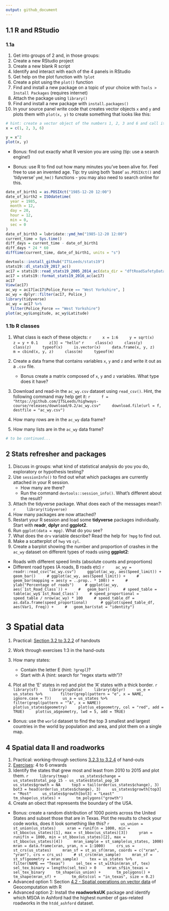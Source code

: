 ```yaml
---
output: github_document
---
```


<!-- Note: edit the .Rmd file not the .md file -->

## 1.1 R and RStudio

### 1.1a

1. Get into groups of 2 and, in those groups:
1. Create a new RStudio project
1. Create a new blank R script
1. Identify and interact with each of the 4 panels in RStudio
1. Get help on the plot function with `?plot`
1. Create a plot using the `plot()` function
1. Find and install a new package on a topic of your choice with `Tools > Install Packages` (requires internet)
1. Attach the package using `library()`
1. Find and install a new package with `install.packages()`
1. In your source panel write code that creates vector objects `x` and `y` and plots them with `plot(x, y)` to create something that looks like this:
<!-- (is it reproducible?) -->

```r
# hint: create a vector object of the numbers 1, 2, 3 and 6 and call it x:
x = c(1, 2, 3, 6)
```

```r
y = x^2
plot(x, y)
```

- Bonus: find out exactly what R version you are using (tip: use a search engine!)

- Bonus: use R to find out how many minutes you've been alive for. Feel free to use an invented age. Tip: try using both 'base' `as.POSIXct()` and 'tidyverse' `ymd_hm()` functions - you may also need to search online for this.
    
```r
date_of_birth1 = as.POSIXct("1985-12-20 12:00")
date_of_birth2 = ISOdatetime(
  year = 1985,
  month = 12,
  day = 20,
  hour = 12,
  min = 0,
  sec = 0
)
date_of_birth3 = lubridate::ymd_hm("1985-12-20 12:00")
current_time = Sys.time()
diff_days = current_time - date_of_birth1
diff_days * 24 * 60
difftime(current_time, date_of_birth1, units = "s")
```


```r
devtools::install_github("ITSLeeds/stats19")
stats19::dl_stats19_2017_ac()
ac17 = stats19::read_stats19_2005_2014_ac(data_dir = "dftRoadSafetyData_Accidents_2017", filename = "Acc.csv")
ac17 = stats19::format_stats19_2016_ac(ac17)
ac17
View(ac17)
ac_wy = ac17[ac17$Police_Force == "West Yorkshire", ]
ac_wy = dplyr::filter(ac17, Police_)
library(tidyverse)
ac_wy = ac17 %>% 
  filter(Police_Force == "West Yorkshire")
plot(ac_wy$Longitude, ac_wy$Latitude)
```

### 1.1b R classes

1. What class is each of these objects:
    ```r
    x = 1:6
    y = sqrt(x)
    z = y + 0.1
    z[3] = "hello"
    ```
    ```r
    class(x)
    class(y)
    class(z)
    typeof(x)
    is.vector(x)
    data.frame(x, y, z)
    m = cbind(x, y, z)
    class(m)
    typeof(m)
    ```
1. Create a data frame that contains variables `x`, `y` and `z` and write it out as a `.csv` file.
    - Bonus create a matrix composed of `x`, `y` and `z` variables. What type does it have?
1. Download and read-in the `ac_wy.csv` dataset using `read_csv()`. Hint, the following command may help get it:
    ```r
    f = "https://github.com/ITSLeeds/highways-course/releases/download/0.2/ac_wy.csv"
    download.file(url = f, destfile = "ac_wy.csv")
    ```
1. How many rows are in the `ac_wy` data frame?

1. How many lists are in the `ac_wy` data frame?

```r
# to be continued...
```

## 2 Stats refresher and packages

1. Discuss in groups: what kind of statistical analysis do you you do, exploratory or hypothesis testing?
1. Use `sessionInfo()` to find out what which packages are currently attached in your R session.
    - How many are there?
    - Run the command `devtools::session_info()`. What's different about the result?
1. Attach the tidyverse package. What does each of the messages mean?:
    ```r
    library(tidyverse)
    ```
1. How many packages are now attached?
1. Restart your R session and load some **tidyverse** packages individually. Start with **readr**, **dplyr** and **ggplot2**.
1.  Run `ggplot(data = mpg)`. What do you see?
1.  What does the `drv` variable describe?  Read the help for `?mpg` to find
    out.
1.  Make a scatterplot of `hwy` vs `cyl`.
1. Create a barplot showing the number and proportion of crashes in the `ac_wy` dataset on different types of roads using **ggplot2**:
  - Roads with different speed limits (absolute counts and proportions)
  - Different road types (A roads, B roads etc)
    ```r
    ac_wy = readr::read_csv("ac_wy.csv")
    ggplot(ac_wy, aes(Speed_limit)) + geom_bar()
    # ggplot(ac_wy, aes(Speed_limit)) +
    #   geom_bar(mapping = aes(y = ..prop.. * 100)) +
    #   ylab("Percentage of roads")
    # ggplot(ac_wy, aes(`1st_Road_Class`)) +
    #   geom_bar() 
    # speed_table = table(ac_wy$`1st_Road_Class`)
    # speed_proportional = speed_table / nrow(ac_wy) * 100
    # speed_table_df = as.data.frame(speed_proportional) 
    # ggplot(speed_table_df, aes(Var1, Freq)) +
    #   geom_bar(stat = "identity")
    ``` 
  
# 3 Spatial data

1. Practical: [Section 3.2 to 3.2.2](https://geocompr.robinlovelace.net/attr.html#vector-attribute-manipulation) of handouts

1. Work through exercises 1:3 in the hand-outs
1. How many states:
    - Contain the letter E (hint: `?grepl`)?
    - Start with A (hint: search for "regex starts with")?
1. Plot all the 'E' states in red and plot the 'A' states with a thick border.
    ```r
    library(sf)
    library(spData)
    library(dplyr)
    us_e = us_states %>% 
      filter(grepl(pattern = "e", x = NAME, ignore.case = T))
    us_a = us_states %>% 
      filter(grepl(pattern = "^A", x = NAME))
    plot(us_states$geometry)
    plot(us_e$geometry, col = "red", add = TRUE)
    plot(us_a$geometry, lwd = 5, add = TRUE)
    ```
- Bonus: use the `world` dataset to find the top 3 smallest and largest countries in the world by population and area, and plot them on a single map.

## 4 Spatial data II and roadworks

1. Practical: working-through sections [3.2.3 to 3.2.4](https://geocompr.robinlovelace.net/attr.html#vector-attribute-joining) of hand-outs
1. [Exercises](https://geocompr.robinlovelace.net/attr.html#exercises-1): 4 to 6 onwards
1. Identify the states that grew most and least from 2010 to 2015 and plot them.
    ```r
    library(tmap)
    us_states$change = us_states$total_pop_15 - us_states$total_pop_10
    us_states$growth = NA
    top3 = tail(order(us_states$change), 3)
    bot3 = head(order(us_states$change), 3)
    us_states$growth[top3] = "Most"
    us_states$growth[bot3] = "Least"
    tm_shape(us_states) +
      tm_polygons("growth")
    ```
1. Create an obect that represents the boundary of the USA.
- Bonus: create a random distribution of 1000 points across the United States and subset those that are in Texas. Plot the results to check your code works, does it look something like this?
    ```r
    us_union = st_union(us_states)
    xran = runif(n = 1000, min = st_bbox(us_states)[1], max = st_bbox(us_states)[3])
    yran = runif(n = 1000, min = st_bbox(us_states)[2], max = st_bbox(us_states)[4])
    mran_sample = st_sample(us_states, 1000)
    mran = data.frame(xran, yran, n = 1:1000)
    crs_us = st_crs(us_states)
    mran_sf = st_as_sf(mran, coords = c("xran", "yran"), crs = crs_us)
    # st_crs(mran_sample)
    mran_sf = st_sf(geometry = mran_sample)
    tex = us_states %>% 
      filter(NAME == "Texas")
    sel_tex = st_within(mran_sf, tex)
    sel_tex_binary = lengths(sel_tex) > 0
    mran_sf$in_texas = sel_tex_binary
    tm_shape(us_union) +
      tm_polygons() +
      tm_shape(mran_sf) +
      tm_dots(col = "in_texas", size = 0.2)
    ```
- Advanced option 1: Section [4.2 - Spatial operations on vector data](https://geocompr.robinlovelace.net/spatial-operations.html#spatial-vec) of Geocomputation with R
- Advanced option 2: Install the **roadworksUK** package and identify which MSOA in Ashford had the highest number of gas-related roadworks in the `htdd_ashford` dataset.
